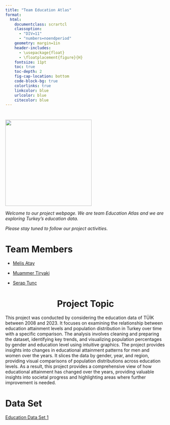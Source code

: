 ```yaml
---
title: "Team Education Atlas"
format: 
  html:
    documentclass: scrartcl
    classoption: 
      - "DIV=11"
      - "numbers=noendperiod"
    geometry: margin=1in
    header-includes: 
      - \usepackage{float}
      - \floatplacement{figure}{H}
    fontsize: 11pt
    toc: true
    toc-depth: 2
    fig-cap-location: bottom
    code-block-bg: true
    colorlinks: true
    linkcolor: blue
    urlcolor: blue
    citecolor: blue
---
```



#  {style="text-align: center;"}

![](images/Education-01.png){fig-align="center" width="271"}

*Welcome to our project webpage. We are team Education Atlas and we are exploring Turkey’s education data.*

*Please stay tuned to follow our project activities.*

# Team Members

-   [Melis Atay](https://emu-hacettepe-analytics.github.io/emu430-fall2024-melisatay/)

-   [Muammer Tiryaki](https://emu-hacettepe-analytics.github.io/emu430-fall2024-Muammer06/)

-   [Serap Tunç](https://emu-hacettepe-analytics.github.io/emu430-fall2024-seraptunc/)

# Project Topic {style="text-align: center;"}

This project was conducted by considering the education data of TÜİK between 2008 and 2023. It focuses on examining the relationship between education attainment levels and population distribution in Turkey over time with a specific comparison. The analysis involves cleaning and preparing the dataset, identifying key trends, and visualizing population percentages by gender and education level using intuitive graphics. The project provides insights into changes in educational attainment patterns for men and women over the years. It slices the data by gender, year, and region, providing visual comparisons of population distributions across education levels. As a result, this project provides a comprehensive view of how educational attainment has changed over the years, providing valuable insights into societal progress and highlighting areas where further improvement is needed.

# Data Set

[Education Data Set 1](https://github.com/emu-hacettepe-analytics/emu430-fall2024-team-education_atlas/raw/master/docs/education_data_1.xls)

